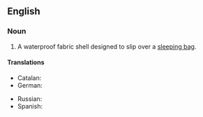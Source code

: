 ==English==

===Noun===
{{en-noun}}

# A waterproof fabric shell designed to slip over a [[sleeping bag]].
#: {{syn|en|bivy}}

====Translations====
{{trans-top|waterproof fabric shell designed to slip over a sleeping bag}}
* Catalan: {{t|ca|sac de bivac|m}}
* German: {{t|de|Biwaksack|m}}
{{trans-mid}}
* Russian: {{t+|ru|бивачный}} {{t+|ru|мешо́к|m}}
* Spanish: {{t|es|saco de vivac|m}}
{{trans-bottom}}